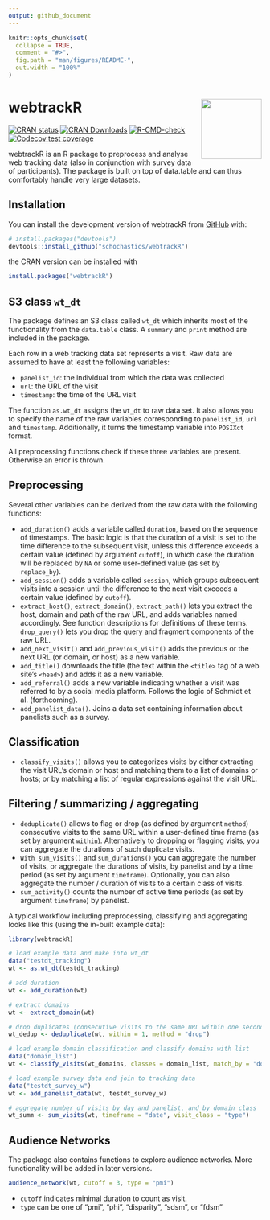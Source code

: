 ```yaml
---
output: github_document
---
```


<!-- README.md is generated from README.Rmd. Please edit that file -->

```r
knitr::opts_chunk$set(
  collapse = TRUE,
  comment = "#>",
  fig.path = "man/figures/README-",
  out.width = "100%"
)
```

# webtrackR <img src="man/figures/logo.png" width="120px" align="right"/>

<!-- badges: start -->
[![CRAN status](https://www.r-pkg.org/badges/version/webtrackR)](https://CRAN.R-project.org/package=webtrackR)
[![CRAN Downloads](http://cranlogs.r-pkg.org/badges/webtrackR)](https://CRAN.R-project.org/package=webtrackR)
[![R-CMD-check](https://github.com/schochastics/webtrackR/actions/workflows/R-CMD-check.yaml/badge.svg)](https://github.com/schochastics/webtrackR/actions/workflows/R-CMD-check.yaml)
[![Codecov test coverage](https://codecov.io/gh/schochastics/webtrackR/branch/main/graph/badge.svg)](https://app.codecov.io/gh/schochastics/webtrackR?branch=main)
<!-- badges: end -->

webtrackR is an R package to preprocess and analyse web tracking data (also in conjunction with survey data of participants). The package is built on top of data.table and can thus comfortably handle very large datasets. 

## Installation

You can install the development version of webtrackR from [GitHub](https://github.com/) with:

``` r
# install.packages("devtools")
devtools::install_github("schochastics/webtrackR")
```

the CRAN version can be installed with
```r
install.packages("webtrackR")
```
## S3 class `wt_dt`

The package defines an S3 class called `wt_dt` which inherits most of the functionality from the `data.table` class. A `summary` and `print` method are included in the package.

Each row in a web tracking data set represents a visit. Raw data are assumed to have at least the following variables:

- `panelist_id`: the individual from which the data was collected
- `url`: the URL of the visit
- `timestamp`: the time of the URL visit

The function `as.wt_dt` assigns the `wt_dt` to raw data set. It also allows you to specify the name of the raw variables corresponding to `panelist_id`, `url` and `timestamp`. Additionally, it turns the timestamp variable into `POSIXct` format.

All preprocessing functions check if these three variables are present. Otherwise an error is thrown.

## Preprocessing

Several other variables can be derived from the raw data with the following functions:

- `add_duration()` adds a variable called `duration`, based on the sequence of timestamps. The basic logic is that the duration of a visit is set to the time difference to the subsequent visit, unless this difference exceeds a certain value (defined by argument `cutoff`), in which case the duration will be replaced by `NA` or some user-defined value (as set by `replace_by`). 
- `add_session()` adds a variable called `session`, which groups subsequent visits into a session until the difference to the next visit exceeds a certain value (defined by `cutoff`). 
- `extract_host()`, `extract_domain()`, `extract_path()` lets you extract the host, domain and path of the raw URL, and adds variables named accordingly. See function descriptions for definitions of these terms. `drop_query()` lets you drop the query and fragment components of the raw URL.
- `add_next_visit()` and `add_previous_visit()` adds the previous or the next URL (or domain, or host) as a new variable.
- `add_title()` downloads the title (the text within the `<title>` tag of a web site's `<head>`) and adds it as a new variable.
- `add_referral()` adds a new variable indicating whether a visit was referred to by a social media platform. Follows the logic of Schmidt et al. (forthcoming).
- `add_panelist_data()`. Joins a data set containing information about panelists such as a survey.

## Classification

- `classify_visits()` allows you to categorizes visits by either extracting the visit URL's
 domain or host and matching them to a list of domains or hosts; or by matching a list of regular expressions against the visit URL.

## Filtering / summarizing / aggregating

- `deduplicate()` allows to flag or drop (as defined by argument `method`) consecutive visits to the same URL within a user-defined time frame (as set by argument `within`). Alternatively to dropping or flagging visits, you can aggregate the durations of such duplicate visits.
- `With sum_visits()` and `sum_durations()` you can aggregate the number of visits, or aggregate the durations of visits, by panelist and by a time period (as set by argument `timeframe`). Optionally, you can also aggregate the number / duration of visits to a certain class of visits.
- `sum_activity()` counts the number of active time periods (as set by argument `timeframe`) by panelist.

A typical workflow including preprocessing, classifying and aggregating looks like this (using the in-built example data):

``` r
library(webtrackR)

# load example data and make into wt_dt
data("testdt_tracking")
wt <- as.wt_dt(testdt_tracking)

# add duration
wt <- add_duration(wt)

# extract domains
wt <- extract_domain(wt)

# drop duplicates (consecutive visits to the same URL within one second)
wt_dedup <- deduplicate(wt, within = 1, method = "drop")

# load example domain classification and classify domains with list
data("domain_list")
wt <- classify_visits(wt_domains, classes = domain_list, match_by = "domain")

# load example survey data and join to tracking data
data("testdt_survey_w")
wt <- add_panelist_data(wt, testdt_survey_w)

# aggregate number of visits by day and panelist, and by domain class
wt_summ <- sum_visits(wt, timeframe = "date", visit_class = "type")

```
## Audience Networks

The package also contains functions to explore audience networks. More functionality will be added in later versions.

``` r
audience_network(wt, cutoff = 3, type = "pmi")
```

- `cutoff` indicates minimal duration to count as visit.
- `type` can be one of “pmi”, “phi”, “disparity”, “sdsm”, or “fdsm”


<!-- ### Ideology

Top 500 Bakshy scores are available in the package

``` r
data("bakshy")
``` -->




